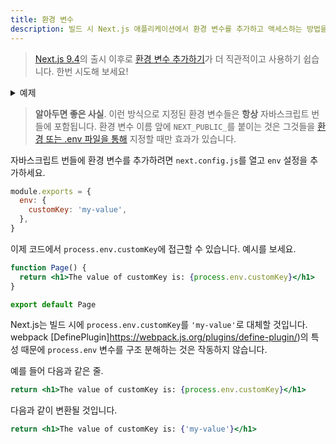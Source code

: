 ```yaml
---
title: 환경 변수
description: 빌드 시 Next.js 애플리케이션에서 환경 변수를 추가하고 액세스하는 방법을 알아보세요.
---
```


> [Next.js 9.4](https://nextjs.org/blog/next-9-4)의 출시 이후로 [환경 변수 추가하기](/docs/pages/building-your-application/configuring/environment-variables)가 더 직관적이고 사용하기 쉽습니다. 한번 시도해 보세요!

<details>
  <summary>예제</summary>

- [env 활용하기](https://github.com/vercel/next.js/tree/canary/examples/with-env-from-next-config-js)

</details>

> **알아두면 좋은 사실**. 이런 방식으로 지정된 환경 변수들은 **항상** 자바스크립트 번들에 포함됩니다. 환경 변수 이름 앞에 `NEXT_PUBLIC_`를 붙이는 것은 그것들을 [환경 또는 .env 파일을 통해](/docs/pages/building-your-application/configuring/environment-variables) 지정할 때만 효과가 있습니다.

자바스크립트 번들에 환경 변수를 추가하려면 `next.config.js`를 열고 `env` 설정을 추가하세요.

```js filename="next.config.js"
module.exports = {
  env: {
    customKey: 'my-value',
  },
}
```

이제 코드에서 `process.env.customKey`에 접근할 수 있습니다. 예시를 보세요.

```jsx
function Page() {
  return <h1>The value of customKey is: {process.env.customKey}</h1>
}

export default Page
```

Next.js는 빌드 시에 `process.env.customKey`를 `'my-value'`로 대체할 것입니다. webpack [DefinePlugin]https://webpack.js.org/plugins/define-plugin/)의 특성 때문에 `process.env` 변수를 구조 분해하는 것은 작동하지 않습니다.

예를 들어 다음과 같은 줄.

```jsx
return <h1>The value of customKey is: {process.env.customKey}</h1>
```

다음과 같이 변환될 것입니다.

```jsx
return <h1>The value of customKey is: {'my-value'}</h1>
```

